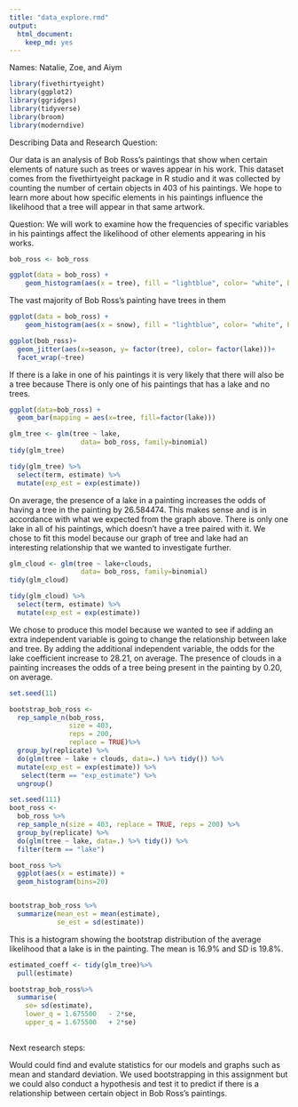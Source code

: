 ```yaml
---
title: "data_explore.rmd"
output: 
  html_document:
    keep_md: yes
---
```

Names: Natalie, Zoe, and Aiym
```r
library(fivethirtyeight) 
library(ggplot2)
library(ggridges)
library(tidyverse)
library(broom)
library(moderndive)
```

Describing Data and Research Question:

Our data is an analysis of Bob Ross's paintings that show when certain elements of nature such as trees or waves appear in his work. This dataset comes from the fivethirtyeight package in R studio and it was collected by counting the number of certain objects in 403 of his paintings. We hope to learn more about how specific elements in his paintings influence the likelihood that a tree will appear in that same artwork.

Question: We will work to examine how the frequencies of specific variables in his paintings affect the likelihood of other elements appearing in his works. 

```r
bob_ross <- bob_ross
```

```r
ggplot(data = bob_ross) +
    geom_histogram(aes(x = tree), fill = "lightblue", color= "white", bins = 10)
```
The vast majority of Bob Ross's painting have trees in them 


```r
ggplot(data = bob_ross) +
    geom_histogram(aes(x = snow), fill = "lightblue", color= "white", bins = 10)
```


```r
ggplot(bob_ross)+
  geom_jitter(aes(x=season, y= factor(tree), color= factor(lake)))+
  facet_wrap(~tree)
```
If there is a lake in one of his paintings it is very likely that there will also be a tree because There is only one of his paintings that has a lake and no trees. 
```r
ggplot(data=bob_ross) +
  geom_bar(mapping = aes(x=tree, fill=factor(lake))) 
```


```r
glm_tree <- glm(tree ~ lake,
                  data= bob_ross, family=binomial)
tidy(glm_tree)
```
```r
tidy(glm_tree) %>% 
  select(term, estimate) %>% 
  mutate(exp_est = exp(estimate))
```

On average, the presence of a lake in a painting increases the odds of having a tree in the painting by 26.584474. This makes sense and is in accordance with what we expected from the graph above. There is only one lake in all of his paintings, which doesn't have a tree paired with it. We chose to fit this model because our graph of tree and lake had an interesting relationship that we wanted to investigate further.


```r
glm_cloud <- glm(tree ~ lake+clouds,
                  data= bob_ross, family=binomial)
tidy(glm_cloud)
```
```r
tidy(glm_cloud) %>% 
  select(term, estimate) %>% 
  mutate(exp_est = exp(estimate))
```
We chose to produce this model because we wanted to see if adding an extra independent variable is going to change the relationship between lake and tree. By adding the additional independent variable, the odds for the lake coefficient increase to 28.21, on average. The presence of clouds in a painting increases the odds of a tree being present in the painting by 0.20, on average.  

```r
set.seed(11)

bootstrap_bob_ross <- 
  rep_sample_n(bob_ross, 
               size = 403,
               reps = 200,  
               replace = TRUE)%>% 
  group_by(replicate) %>%
  do(glm(tree ~ lake + clouds, data=.) %>% tidy()) %>% 
  mutate(exp_est = exp(estimate)) %>%
   select(term == "exp_estimate") %>% 
  ungroup()

```
```r
set.seed(111)
boot_ross <-
  bob_ross %>% 
  rep_sample_n(size = 403, replace = TRUE, reps = 200) %>% 
  group_by(replicate) %>% 
  do(glm(tree ~ lake, data=.) %>% tidy()) %>%
  filter(term == "lake")

```

```r

boot_ross %>% 
  ggplot(aes(x = estimate)) +
  geom_histogram(bins=20)


bootstrap_bob_ross %>%
  summarize(mean_est = mean(estimate),
            se_est = sd(estimate))
```
This is a histogram showing the bootstrap distribution of the average likelihood that a lake is in the painting. The mean is 16.9% and SD is 19.8%.

```r
estimated_coeff <- tidy(glm_tree)%>%
  pull(estimate)

bootstrap_bob_ross%>%
  summarise(
    se= sd(estimate),
    lower_q = 1.675500	 - 2*se,
    upper_q = 1.675500	 + 2*se)
      
```


Next research steps: 

Would could find and evalute statistics for our models and graphs such as mean and standard deviation. We used bootstrapping in this assignment but we could also conduct a hypothesis and test it to predict if there is a relationship between certain object in Bob Ross's paintings.
